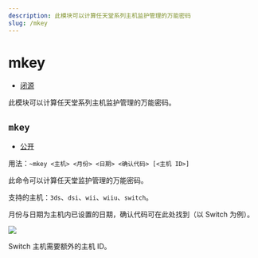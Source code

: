 ```yaml
---
description: 此模块可以计算任天堂系列主机监护管理的万能密码
slug: /mkey
---
```


# mkey

-   [闭源](help/faq#为什么有些模块没有开源)

此模块可以计算任天堂系列主机监护管理的万能密码。

## `mkey`

-   [公开](permissions)

用法：`~mkey <主机> <月份> <日期> <确认代码> [<主机 ID>]`

此命令可以计算任天堂监护管理的万能密码。

支持的主机：`3ds`、`dsi`、`wii`、`wiiu`、`switch`。

月份与日期为主机内已设置的日期，确认代码可在此处找到（以 Switch 为例）。

![](https://z1.ax1x.com/2023/11/18/piNEJwq.png)

Switch 主机需要额外的主机 ID。
